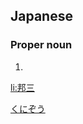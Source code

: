 ==Japanese==
{{ja-kanjitab|くに|ぞう|yomi=ko}}

===Proper noun===
{{ja-pos|proper|くにぞう}}

# {{given name|male|lang=ja}}

[[Category:Japanese male given names|くにぞう]]

[[li:邦三]]